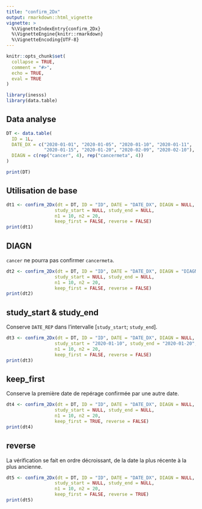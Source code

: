 ```yaml
---
title: "confirm_2Dx"
output: rmarkdown::html_vignette
vignette: >
  %\VignetteIndexEntry{confirm_2Dx}
  %\VignetteEngine{knitr::rmarkdown}
  %\VignetteEncoding{UTF-8}
---
```


```r
knitr::opts_chunk$set(
  collapse = TRUE,
  comment = "#>",
  echo = TRUE,
  eval = TRUE
)
```

```r
library(inesss)
library(data.table)
```

## Data analyse
```r
DT <- data.table(
  ID = 1L,
  DATE_DX = c("2020-01-01", "2020-01-05", "2020-01-10", "2020-01-11",
              "2020-01-15", "2020-01-20", "2020-02-09", "2020-02-10"),
  DIAGN = c(rep("cancer", 4), rep("cancermeta", 4))
)
```
```r
print(DT)
```

## Utilisation de base
```r
dt1 <- confirm_2Dx(dt = DT, ID = "ID", DATE = "DATE_DX", DIAGN = NULL,
                  study_start = NULL, study_end = NULL,
                  n1 = 10, n2 = 20,
                  keep_first = FALSE, reverse = FALSE)
print(dt1)
```

## DIAGN
`cancer` ne pourra pas confirmer `cancermeta`.
```r
dt2 <- confirm_2Dx(dt = DT, ID = "ID", DATE = "DATE_DX", DIAGN = "DIAGN",
                  study_start = NULL, study_end = NULL,
                  n1 = 10, n2 = 20,
                  keep_first = FALSE, reverse = FALSE)
print(dt2)
```

## study_start & study_end
Conserve `DATE_REP` dans l'intervalle [`study_start`; `study_end`].
```r
dt3 <- confirm_2Dx(dt = DT, ID = "ID", DATE = "DATE_DX", DIAGN = NULL,
                  study_start = "2020-01-10", study_end = "2020-01-20",
                  n1 = 10, n2 = 20,
                  keep_first = FALSE, reverse = FALSE)
print(dt3)
```

## keep_first
Conserve la première date de repérage confirmée par une autre date.
```r
dt4 <- confirm_2Dx(dt = DT, ID = "ID", DATE = "DATE_DX", DIAGN = NULL,
                  study_start = NULL, study_end = NULL,
                  n1 = 10, n2 = 20,
                  keep_first = TRUE, reverse = FALSE)
print(dt4)
```

## reverse
La vérification se fait en ordre décroissant, de la date la plus récente à la plus ancienne.
```r
dt5 <- confirm_2Dx(dt = DT, ID = "ID", DATE = "DATE_DX", DIAGN = NULL,
                  study_start = NULL, study_end = NULL,
                  n1 = 10, n2 = 20,
                  keep_first = FALSE, reverse = TRUE)
print(dt5)
```


